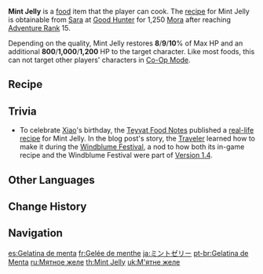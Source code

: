 {{Food Infobox
|id              = 108226
|name            = Mint Jelly
|description     = A refreshing dessert.
|desc_suspicious = Some little accidents occurred during the making of this dish, causing the jelly to emerge unevenly frozen. Well, it could still serve should you want to drink some mint cordial...
|desc_basic      = The steps to making this are quite simple indeed, and when it slides down your throat, the faint, fresh flavor of mint will leave you feeling reinvigorated for the rest of the day.
|desc_delicious  = The perfect springiness makes for a lovely sight indeed when you strike it with the back of a small spoon. Taste that spoonful and that cool and refreshing feel will spread through your mouth instantly, dispelling any negative emotions you may harbor to the point where you feel like you've become a new person.
|type            = Recovery Dishes
|effectType      = Healing
|effect          = Restores (var1)% of Max HP and an additional (var2) HP to the selected character.
|eff_att1        = HP Restore
|eff_att2        = HP Restore Percent
|eff_att3        = HP Restore Fixed
|eff_suspicious1 = 8
|eff_suspicious2 = 800
|eff_basic1      = 9
|eff_basic2      = 1,000
|eff_delicious1  = 10
|eff_delicious2  = 1,200
|quality         = 1
|variant         = Satiety Gel
|recipe          = Sold by [[Sara]]
}}
'''Mint Jelly''' is a [[food]] item that the player can cook. The [[recipe]] for Mint Jelly is obtainable from [[Sara]] at [[Good Hunter]] for 1,250 [[Mora]] after reaching [[Adventure Rank]] 15.

Depending on the quality, Mint Jelly restores '''8'''/'''9'''/'''10'''% of Max HP and an additional '''800'''/'''1,000'''/'''1,200''' HP to the target character. Like most foods, this can not target other players' characters in [[Co-Op Mode]].

{{Special Dish|Aloy|Satiety Gel}}

==Recipe==
{{Recipe
|type = Cooking
|Mint = 1
|Sugar = 1
|sort = Mint;Sugar
}}

==Trivia==
*To celebrate [[Xiao]]'s birthday, the [[Teyvat Food Notes]] published a [https://ys.mihoyo.com/main/news/detail/15081 real-life recipe] for Mint Jelly. In the blog post's story, the [[Traveler]] learned how to make it during the [[Windblume Festival]], a nod to how both its in-game recipe and the Windblume Festival were part of [[Version 1.4]].

==Other Languages==
{{Other Languages
|en      = Mint Jelly
|zhs     = 薄荷果冻
|zhs_rm  = Bòhé Guǒdòng
|zht     = 薄荷果凍
|zht_rm  = Bòhé Guǒdòng
|zh_tl   = Mint Jelly
|ja      = ミントゼリー
|ja_rm   = Minto Zerii
|ja_tl   = Mint Jelly
|ko      = 허브 젤리
|ko_rm   = Heobeu Jelli
|ko_tl   = Herb Jelly
|es      = Gelatina de menta
|es_tl   = Mint Jelly
|fr      = Gelée de menthe
|fr_tl   = Mint Jelly
|ru      = Мятное желе
|ru_tl   = Mint Jelly
|th      = Mint Jelly
|vi      = Thạch Bạc Hà
|vi_tl   = Mint Jelly
|de      = Minzgötterspeise
|de_tl   = Mint Jelly
|id      = Mint Jelly
|pt      = Gelatina de Menta
|pt_tl   = Mint Jelly
|tr      = Nane Jölesi
|tr_tl   = 
|it      = Gelatina alla menta
|it_tl   = Mint Jelly
}}

==Change History==
{{Change History|1.4}}

==Navigation==
{{Food Navbox}}

[[es:Gelatina de menta]]
[[fr:Gelée de menthe]]
[[ja:ミントゼリー]]
[[pt-br:Gelatina de Menta]]
[[ru:Мятное желе]]
[[th:Mint Jelly]]
[[uk:М'ятне желе]]